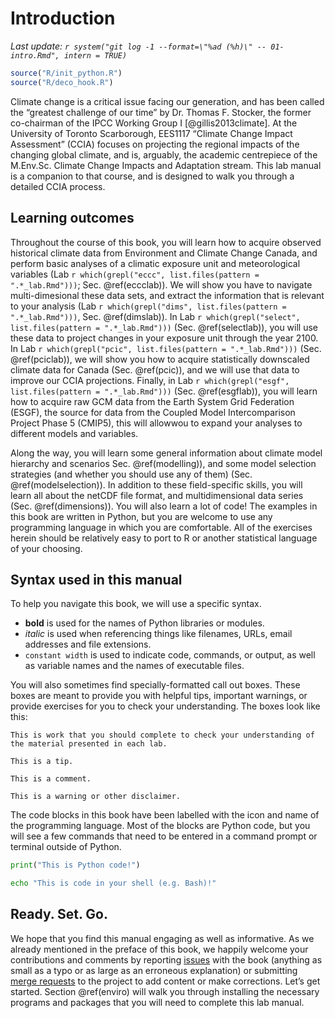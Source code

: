 # Introduction {#intro}

_Last update: `r system("git log -1 --format=\"%ad (%h)\" -- 01-intro.Rmd", intern = TRUE)`_

```r
source("R/init_python.R")
source("R/deco_hook.R")
```

Climate change is a critical issue facing our generation, and has been called the "greatest challenge of our time" by Dr. Thomas F. Stocker, the former co-chairman of the IPCC Working Group I [@gillis2013climate]. At the University of Toronto Scarborough, EES1117 "Climate Change Impact Assessment" (CCIA) focuses on projecting the regional impacts of the changing global climate, and is, arguably, the academic centrepiece of the M.Env.Sc. Climate Change Impacts and Adaptation stream. This lab manual is a companion to that course, and is designed to walk you through a detailed CCIA process.

## Learning outcomes

Throughout the course of this book, you will learn how to acquire observed historical climate data from Environment and Climate Change Canada, and perform basic analyses of a climatic exposure unit and meteorological variables (Lab `r which(grepl("eccc", list.files(pattern = ".*_lab.Rmd")))`; Sec. \@ref(eccclab)). We will show you have to navigate multi-dimesional these data sets, and extract the information that is relevant to your analysis (Lab `r which(grepl("dims", list.files(pattern = ".*_lab.Rmd")))`, Sec. \@ref(dimslab)). In Lab `r which(grepl("select", list.files(pattern = ".*_lab.Rmd")))` (Sec. \@ref(selectlab)), you will use these data to project changes in your exposure unit through the year 2100. In Lab `r which(grepl("pcic", list.files(pattern = ".*_lab.Rmd")))` (Sec. \@ref(pciclab)), we will show you how to acquire statistically downscaled climate data for Canada (Sec. \@ref(pcic)), and we will use that data to improve our CCIA projections. Finally, in Lab `r which(grepl("esgf", list.files(pattern = ".*_lab.Rmd")))` (Sec. \@ref(esgflab)), you will learn how to acquire raw GCM data from the Earth System Grid Federation (ESGF), the source for data from the Coupled Model Intercomparison Project Phase 5 (CMIP5), this will allowwou to expand your analyses to different models and variables.

Along the way, you will learn some general information about climate model hierarchy and scenarios Sec. \@ref(modelling)), and some model selection strategies (and whether you should use any of them) (Sec. \@ref(modelselection)). In addition to these field-specific skills, you will learn all about the netCDF file format, and multidimensional data series (Sec. \@ref(dimensions)). You will also learn a lot of code! The examples in this book are written in Python, but you are welcome to use any programming language in which you are comfortable. All of the exercises herein should be relatively easy to port to R or another statistical language of your choosing. 

## Syntax used in this manual

To help you navigate this book, we will use a specific syntax.

- **bold** is used for the names of Python libraries or modules.
- _italic_ is used when referencing things like filenames, URLs, email addresses and file extensions. 
- `constant width` is used to indicate code, commands, or output, as well as variable names and the names of executable files.

You will also sometimes find specially-formatted call out boxes. These boxes are meant to provide you with helpful tips, important warnings, or provide exercises for you to check your understanding. The boxes look like this:

```block
This is work that you should complete to check your understanding of the material presented in each lab.
```

```block
This is a tip.
```

```block
This is a comment.
```

```block
This is a warning or other disclaimer.
```

The code blocks in this book have been labelled with the icon and name of the programming language. Most of the blocks are Python code, but you will see a few commands that need to be entered in a command prompt or terminal outside of Python. 

```python
print("This is Python code!")
```

```bash
echo "This is code in your shell (e.g. Bash)!"
```


## Ready. Set. Go.

We hope that you find this manual engaging as well as informative. As we already mentioned in the preface of this book, we happily welcome your contributions and comments by reporting [issues](https://gitlab.com/claut/man_ccia/issues) with the book (anything as small as a typo or as large as an erroneous explanation) or submitting [merge requests](https://gitlab.com/claut/man_ccia/merge_requests) to the project to add content or make corrections. Let's get started. Section \@ref(enviro) will walk you through installing the necessary programs and packages that you will need to complete this lab manual. 
